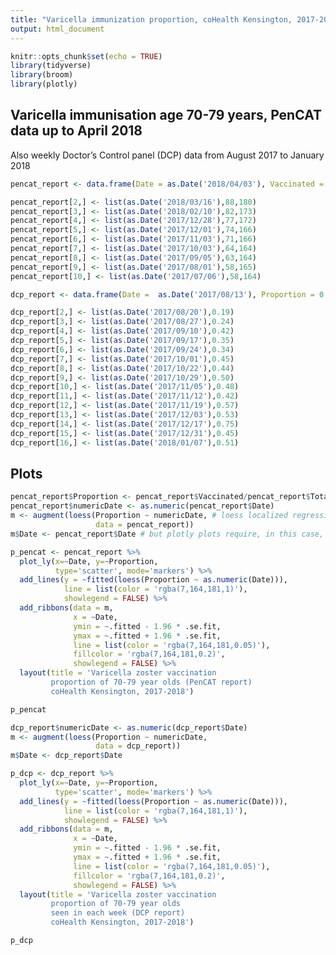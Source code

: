 ---
title: "Varicella immunization proportion, coHealth Kensington, 2017-2018"
output: html_document
---

```{r setup, include=FALSE}
knitr::opts_chunk$set(echo = TRUE)
library(tidyverse)
library(broom)
library(plotly)
```

## Varicella immunisation age 70-79 years, PenCAT data up to April 2018

Also weekly Doctor's Control panel (DCP) data from August 2017 to January 2018

```{r data}

pencat_report <- data.frame(Date = as.Date('2018/04/03'), Vaccinated = 91, Total = 181)

pencat_report[2,] <- list(as.Date('2018/03/16'),88,180)
pencat_report[3,] <- list(as.Date('2018/02/10'),82,173)
pencat_report[4,] <- list(as.Date('2017/12/28'),77,172)
pencat_report[5,] <- list(as.Date('2017/12/01'),74,166)
pencat_report[6,] <- list(as.Date('2017/11/03'),71,166)
pencat_report[7,] <- list(as.Date('2017/10/03'),64,164)
pencat_report[8,] <- list(as.Date('2017/09/05'),63,164)
pencat_report[9,] <- list(as.Date('2017/08/01'),58,165)
pencat_report[10,] <- list(as.Date('2017/07/06'),58,164)

dcp_report <- data.frame(Date =  as.Date('2017/08/13'), Proportion = 0.26)

dcp_report[2,] <- list(as.Date('2017/08/20'),0.19)
dcp_report[3,] <- list(as.Date('2017/08/27'),0.24)
dcp_report[4,] <- list(as.Date('2017/09/10'),0.42)
dcp_report[5,] <- list(as.Date('2017/09/17'),0.35)
dcp_report[6,] <- list(as.Date('2017/09/24'),0.34)
dcp_report[7,] <- list(as.Date('2017/10/01'),0.45)
dcp_report[8,] <- list(as.Date('2017/10/22'),0.44)
dcp_report[9,] <- list(as.Date('2017/10/29'),0.50)
dcp_report[10,] <- list(as.Date('2017/11/05'),0.48)
dcp_report[11,] <- list(as.Date('2017/11/12'),0.42)
dcp_report[12,] <- list(as.Date('2017/11/19'),0.57)
dcp_report[13,] <- list(as.Date('2017/12/03'),0.53)
dcp_report[14,] <- list(as.Date('2017/12/17'),0.75)
dcp_report[15,] <- list(as.Date('2017/12/31'),0.45)
dcp_report[16,] <- list(as.Date('2018/01/07'),0.51)


```

## Plots

```{r plot_pencat}

pencat_report$Proportion <- pencat_report$Vaccinated/pencat_report$Total
pencat_report$numericDate <- as.numeric(pencat_report$Date) 
m <- augment(loess(Proportion ~ numericDate, # loess localized regression accepts numbers, not dates
                   data = pencat_report))
m$Date <- pencat_report$Date # but plotly plots require, in this case, dates, not numbers!

p_pencat <- pencat_report %>%
  plot_ly(x=~Date, y=~Proportion,
          type='scatter', mode='markers') %>%
  add_lines(y = ~fitted(loess(Proportion ~ as.numeric(Date))),
            line = list(color = 'rgba(7,164,181,1)'),
            showlegend = FALSE) %>%
  add_ribbons(data = m,
              x = ~Date,
              ymin = ~.fitted - 1.96 * .se.fit,
              ymax = ~.fitted + 1.96 * .se.fit,
              line = list(color = 'rgba(7,164,181,0.05)'),
              fillcolor = 'rgba(7,164,181,0.2)',
              showlegend = FALSE) %>% 
  layout(title = 'Varicella zoster vaccination
         proportion of 70-79 year olds (PenCAT report)
         coHealth Kensington, 2017-2018')

p_pencat

```

```{r plot_dcp}

dcp_report$numericDate <- as.numeric(dcp_report$Date)
m <- augment(loess(Proportion ~ numericDate,
                   data = dcp_report))
m$Date <- dcp_report$Date

p_dcp <- dcp_report %>%
  plot_ly(x=~Date, y=~Proportion,
          type='scatter', mode='markers') %>%
  add_lines(y = ~fitted(loess(Proportion ~ as.numeric(Date))),
            line = list(color = 'rgba(7,164,181,1)'),
            showlegend = FALSE) %>%
  add_ribbons(data = m,
              x = ~Date,
              ymin = ~.fitted - 1.96 * .se.fit,
              ymax = ~.fitted + 1.96 * .se.fit,
              line = list(color = 'rgba(7,164,181,0.05)'),
              fillcolor = 'rgba(7,164,181,0.2)',
              showlegend = FALSE) %>% 
  layout(title = 'Varicella zoster vaccination
         proportion of 70-79 year olds
         seen in each week (DCP report)
         coHealth Kensington, 2017-2018')

p_dcp

```